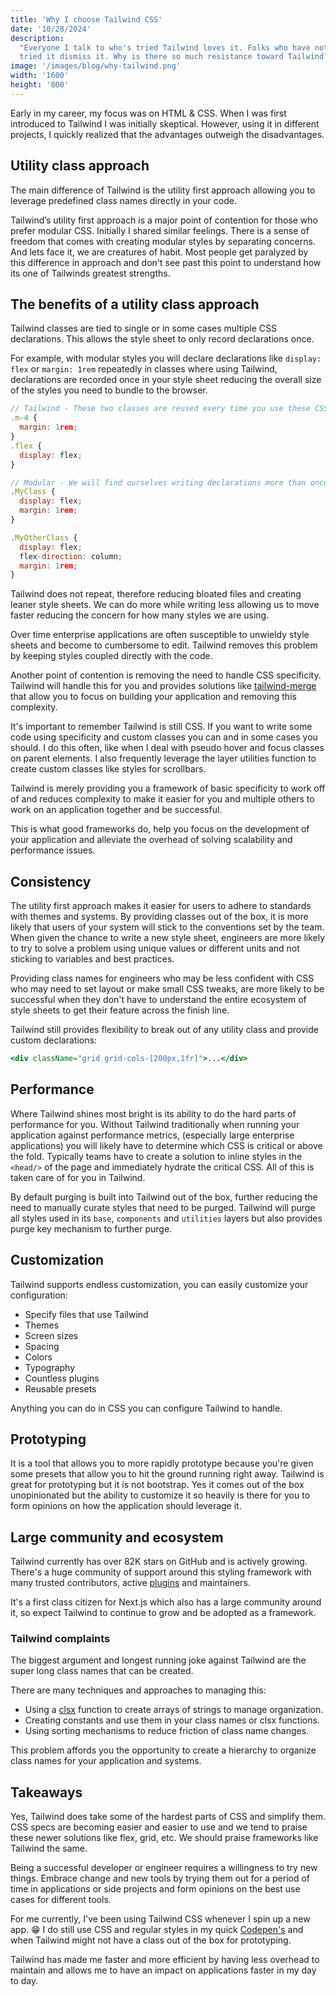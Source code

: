 ```yaml
---
title: 'Why I choose Tailwind CSS'
date: '10/28/2024'
description:
  "Everyone I talk to who's tried Tailwind loves it. Folks who have not yet
  tried it dismiss it. Why is there so much resistance toward Tailwind?"
image: '/images/blog/why-tailwind.png'
width: '1600'
height: '800'
---
```


Early in my career, my focus was on HTML & CSS. When I was first introduced to
Tailwind I was initially skeptical. However, using it in different projects, I
quickly realized that the advantages outweigh the disadvantages.

## Utility class approach

The main difference of Tailwind is the utility first approach allowing you to
leverage predefined class names directly in your code.

Tailwind’s utility first approach is a major point of contention for those who
prefer modular CSS. Initially I shared similar feelings. There is a sense of
freedom that comes with creating modular styles by separating concerns. And lets
face it, we are creatures of habit. Most people get paralyzed by this difference
in approach and don't see past this point to understand how its one of Tailwinds
greatest strengths.

## The benefits of a utility class approach

Tailwind classes are tied to single or in some cases multiple CSS declarations.
This allows the style sheet to only record declarations once.

For example, with modular styles you will declare declarations like
`display: flex` or `margin: 1rem` repeatedly in classes where using Tailwind,
declarations are recorded once in your style sheet reducing the overall size of
the styles you need to bundle to the browser.

```jsx
// Tailwind - These two classes are reused every time you use these CSS declarations
.m-4 {
  margin: 1rem;
}
.flex {
  display: flex;
}

// Modular - We will find ourselves writing declarations more than once
.MyClass {
  display: flex;
  margin: 1rem;
}

.MyOtherClass {
  display: flex;
  flex-direction: column;
  margin: 1rem;
}

```

Tailwind does not repeat, therefore reducing bloated files and creating leaner
style sheets. We can do more while writing less allowing us to move faster
reducing the concern for how many styles we are using.

Over time enterprise applications are often susceptible to unwieldy style sheets
and become to cumbersome to edit. Tailwind removes this problem by keeping
styles coupled directly with the code.

Another point of contention is removing the need to handle CSS specificity.
Tailwind will handle this for you and provides solutions like
[tailwind-merge](https://www.npmjs.com/package/tailwind-merge) that allow you to
focus on building your application and removing this complexity.

It's important to remember Tailwind is still CSS. If you want to write some code
using specificity and custom classes you can and in some cases you should. I do
this often, like when I deal with pseudo hover and focus classes on parent
elements. I also frequently leverage the layer utilities function to create
custom classes like styles for scrollbars.

Tailwind is merely providing you a framework of basic specificity to work off of
and reduces complexity to make it easier for you and multiple others to work on
an application together and be successful.

This is what good frameworks do, help you focus on the development of your
application and alleviate the overhead of solving scalability and performance
issues.

## Consistency

The utility first approach makes it easier for users to adhere to standards with
themes and systems. By providing classes out of the box, it is more likely that
users of your system will stick to the conventions set by the team. When given
the chance to write a new style sheet, engineers are more likely to try to solve
a problem using unique values or different units and not sticking to variables
and best practices.

Providing class names for engineers who may be less confident with CSS who may
need to set layout or make small CSS tweaks, are more likely to be successful
when they don't have to understand the entire ecosystem of style sheets to get
their feature across the finish line.

Tailwind still provides flexibility to break out of any utility class and
provide custom declarations:

```jsx
<div className="grid grid-cols-[200px,1fr]">...</div>
```

## Performance

Where Tailwind shines most bright is its ability to do the hard parts of
performance for you. Without Tailwind traditionally when running your
application against performance metrics, (especially large enterprise
applications) you will likely have to determine which CSS is critical or above
the fold. Typically teams have to create a solution to inline styles in the
`<head/>` of the page and immediately hydrate the critical CSS. All of this is
taken care of for you in Tailwind.

By default purging is built into Tailwind out of the box, further reducing the
need to manually curate styles that need to be purged. Tailwind will purge all
styles used in its `base`, `components` and `utilities` layers but also provides
purge key mechanism to further purge.

## Customization

Tailwind supports endless customization, you can easily customize your
configuration:

- Specify files that use Tailwind
- Themes
- Screen sizes
- Spacing
- Colors
- Typography
- Countless plugins
- Reusable presets

Anything you can do in CSS you can configure Tailwind to handle.

## Prototyping

It is a tool that allows you to more rapidly prototype because you're given some
presets that allow you to hit the ground running right away. Tailwind is great
for prototyping but it is not bootstrap. Yes it comes out of the box
unopinionated but the ability to customize it so heavily is there for you to
form opinions on how the application should leverage it.

## Large community and ecosystem

Tailwind currently has over 82K stars on GitHub and is actively growing. There's
a huge community of support around this styling framework with many trusted
contributors, active [plugins](https://tailwindcss.com/docs/plugins) and
maintainers.

It's a first class citizen for Next.js which also has a large community around
it, so expect Tailwind to continue to grow and be adopted as a framework.

### Tailwind complaints

The biggest argument and longest running joke against Tailwind are the super
long class names that can be created.

There are many techniques and approaches to managing this:

- Using a [clsx](https://www.npmjs.com/package/clsx) function to create arrays
  of strings to manage organization.
- Creating constants and use them in your class names or clsx functions.
- Using sorting mechanisms to reduce friction of class name changes.

This problem affords you the opportunity to create a hierarchy to organize class
names for your application and systems.

## Takeaways

Yes, Tailwind does take some of the hardest parts of CSS and simplify them. CSS
specs are becoming easier and easier to use and we tend to praise these newer
solutions like flex, grid, etc. We should praise frameworks like Tailwind the
same.

Being a successful developer or engineer requires a willingness to try new
things. Embrace change and new tools by trying them out for a period of time in
applications or side projects and form opinions on the best use cases for
different tools.

For me currently, I've been using Tailwind CSS whenever I spin up a new app. 😁
I do still use CSS and regular styles in my quick
[Codepen's](https://codepen.io/scottykaye) and when Tailwind might not have a
class out of the box for prototyping.

Tailwind has made me faster and more efficient by having less overhead to
maintain and allows me to have an impact on applications faster in my day to
day.
